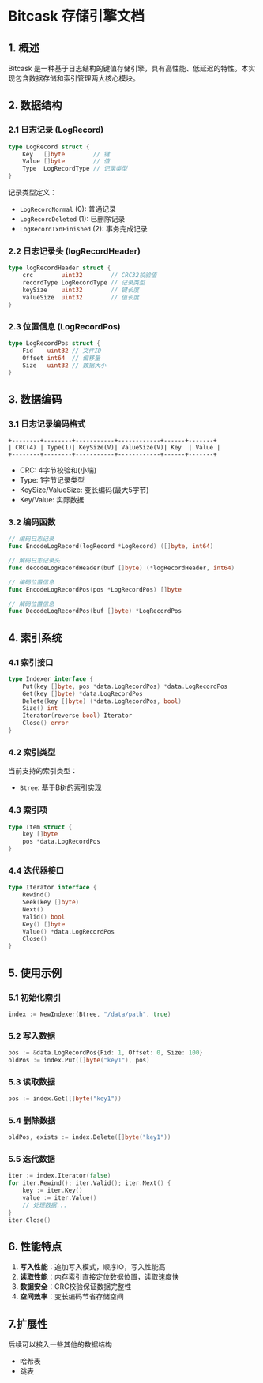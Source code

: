 # Bitcask 存储引擎文档

## 1. 概述

Bitcask 是一种基于日志结构的键值存储引擎，具有高性能、低延迟的特性。本实现包含数据存储和索引管理两大核心模块。

## 2. 数据结构

### 2.1 日志记录 (LogRecord)

```go
type LogRecord struct {
    Key   []byte        // 键
    Value []byte        // 值
    Type  LogRecordType // 记录类型
}
```

记录类型定义：
- `LogRecordNormal` (0): 普通记录
- `LogRecordDeleted` (1): 已删除记录
- `LogRecordTxnFinished` (2): 事务完成记录

### 2.2 日志记录头 (logRecordHeader)

```go
type logRecordHeader struct {
    crc        uint32        // CRC32校验值
    recordType LogRecordType // 记录类型
    keySize    uint32        // 键长度
    valueSize  uint32        // 值长度
}
```

### 2.3 位置信息 (LogRecordPos)

```go
type LogRecordPos struct {
    Fid    uint32 // 文件ID
    Offset int64  // 偏移量
    Size   uint32 // 数据大小
}
```

## 3. 数据编码

### 3.1 日志记录编码格式

```
+--------+--------+-----------+------------+------+-------+
| CRC(4) | Type(1)| KeySize(V)| ValueSize(V)| Key  | Value |
+--------+--------+-----------+------------+------+-------+
```

- CRC: 4字节校验和(小端)
- Type: 1字节记录类型
- KeySize/ValueSize: 变长编码(最大5字节)
- Key/Value: 实际数据

### 3.2 编码函数

```go
// 编码日志记录
func EncodeLogRecord(logRecord *LogRecord) ([]byte, int64)

// 解码日志记录头
func decodeLogRecordHeader(buf []byte) (*logRecordHeader, int64)

// 编码位置信息
func EncodeLogRecordPos(pos *LogRecordPos) []byte

// 解码位置信息
func DecodeLogRecordPos(buf []byte) *LogRecordPos
```

## 4. 索引系统

### 4.1 索引接口

```go
type Indexer interface {
    Put(key []byte, pos *data.LogRecordPos) *data.LogRecordPos
    Get(key []byte) *data.LogRecordPos
    Delete(key []byte) (*data.LogRecordPos, bool)
    Size() int
    Iterator(reverse bool) Iterator
    Close() error
}
```

### 4.2 索引类型

当前支持的索引类型：
- `Btree`: 基于B树的索引实现

### 4.3 索引项

```go
type Item struct {
    key []byte
    pos *data.LogRecordPos
}
```

### 4.4 迭代器接口

```go
type Iterator interface {
    Rewind()
    Seek(key []byte)
    Next()
    Valid() bool
    Key() []byte
    Value() *data.LogRecordPos
    Close()
}
```

## 5. 使用示例

### 5.1 初始化索引

```go
index := NewIndexer(Btree, "/data/path", true)
```

### 5.2 写入数据

```go
pos := &data.LogRecordPos{Fid: 1, Offset: 0, Size: 100}
oldPos := index.Put([]byte("key1"), pos)
```

### 5.3 读取数据

```go
pos := index.Get([]byte("key1"))
```

### 5.4 删除数据

```go
oldPos, exists := index.Delete([]byte("key1"))
```

### 5.5 迭代数据

```go
iter := index.Iterator(false)
for iter.Rewind(); iter.Valid(); iter.Next() {
    key := iter.Key()
    value := iter.Value()
    // 处理数据...
}
iter.Close()
```

## 6. 性能特点

1. **写入性能**：追加写入模式，顺序IO，写入性能高
2. **读取性能**：内存索引直接定位数据位置，读取速度快
3. **数据安全**：CRC校验保证数据完整性
4. **空间效率**：变长编码节省存储空间

## 7.扩展性

后续可以接入一些其他的数据结构

- 哈希表
- 跳表